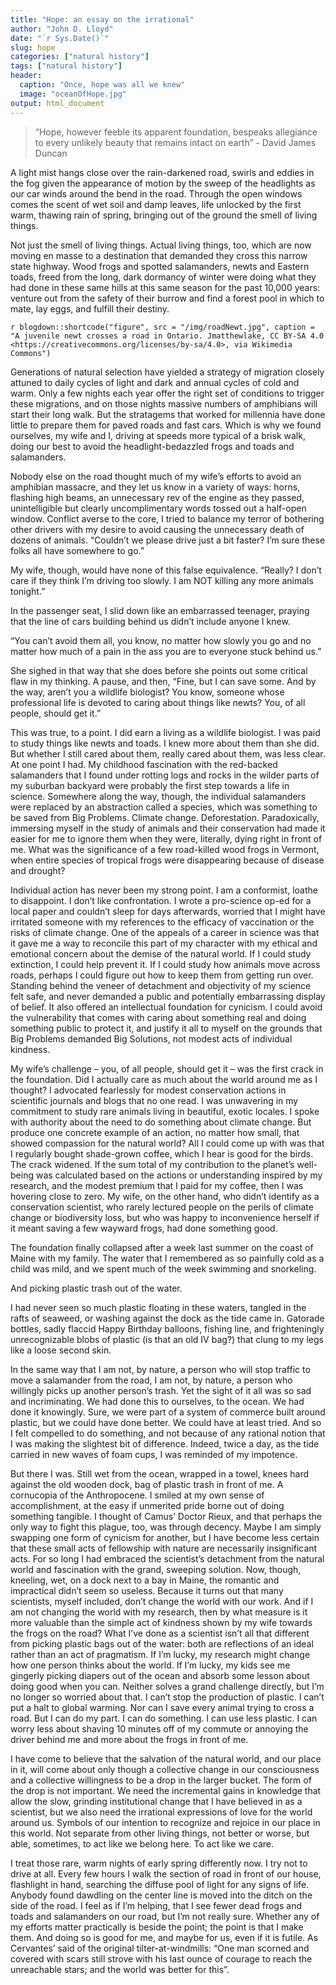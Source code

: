 ```yaml
---
title: "Hope: an essay on the irrational"
author: "John D. Lloyd"
date: "`r Sys.Date()`"
slug: hope
categories: ["natural history"]
tags: ["natural history"]
header:
  caption: "Once, hope was all we knew"
  image: "oceanOfHope.jpg"
output: html_document
---
```

>“Hope, however feeble its apparent foundation, bespeaks allegiance to every unlikely beauty that remains intact on earth” - David James Duncan

A light mist hangs close over the rain-darkened road, swirls and eddies in the fog given the appearance of motion by the sweep of the headlights as our car winds around the bend in the road. Through the open windows comes the scent of wet soil and damp leaves, life unlocked by the first warm, thawing rain of spring, bringing out of the ground the smell of living things. 

Not just the smell of living things. Actual living things, too, which are now moving en masse to a destination that demanded they cross this narrow state highway. Wood frogs and spotted salamanders, newts and Eastern toads, freed from the long, dark dormancy of winter were doing what they had done in these same hills at this same season for the past 10,000 years: venture out from the safety of their burrow and find a forest pool in which to mate, lay eggs, and fulfill their destiny. 

`r blogdown::shortcode("figure", src = "/img/roadNewt.jpg", caption = "A juvenile newt crosses a road in Ontario. Jmatthewlake, CC BY-SA 4.0 <https://creativecommons.org/licenses/by-sa/4.0>, via Wikimedia Commons")`

Generations of natural selection have yielded a strategy of migration closely attuned to daily cycles of light and dark and annual cycles of cold and warm. Only a few nights each year offer the right set of conditions to trigger these migrations, and on those nights massive numbers of amphibians will start their long walk. But the stratagems that worked for millennia have done little to prepare them for paved roads and fast cars. Which is why we found ourselves, my wife and I, driving at speeds more typical of a brisk walk, doing our best to avoid the headlight-bedazzled frogs and toads and salamanders.

Nobody else on the road thought much of my wife’s efforts to avoid an amphibian massacre, and they let us know in a variety of ways: horns, flashing high beams, an unnecessary rev of the engine as they passed, unintelligible but clearly uncomplimentary words tossed out a half-open window. Conflict averse to the core, I tried to balance my terror of bothering other drivers with my desire to avoid causing the unnecessary death of dozens of animals. “Couldn’t we please drive just a bit faster? I’m sure these folks all have somewhere to go.” 

My wife, though, would have none of this false equivalence. “Really? I don’t care if they think I’m driving too slowly. I am NOT killing any more animals tonight.” 

In the passenger seat, I slid down like an embarrassed teenager, praying that the line of cars building behind us didn’t include anyone I knew. 

“You can’t avoid them all, you know, no matter how slowly you go and no matter how much of a pain in the ass you are to everyone stuck behind us.” 

She sighed in that way that she does before she points out some critical flaw in my thinking. A pause, and then, “Fine, but I can save some. And by the way, aren’t you a wildlife biologist? You know, someone whose professional life is devoted to caring about things like newts? You, of all people, should get it.”

This was true, to a point. I did earn a living as a wildlife biologist. I was paid to study things like newts and toads. I knew more about them than she did. But whether I still cared about them, really cared about them, was less clear. At one point I had. My childhood fascination with the red-backed salamanders that I found under rotting logs and rocks in the wilder parts of my suburban backyard were probably the first step towards a life in science. Somewhere along the way, though, the individual salamanders were replaced by an abstraction called a species, which was something to be saved from Big Problems. Climate change. Deforestation. Paradoxically, immersing myself in the study of animals and their conservation had made it easier for me to ignore them when they were, literally, dying right in front of me. What was the significance of a few road-killed wood frogs in Vermont, when entire species of tropical frogs were disappearing because of disease and drought? 

Individual action has never been my strong point. I am a conformist, loathe to disappoint. I don’t like confrontation. I wrote a pro-science op-ed for a local paper and couldn’t sleep for days afterwards, worried that I might have irritated someone with my references to the efficacy of vaccination or the risks of climate change. One of the appeals of a career in science was that it gave me a way to reconcile this part of my character with my ethical and emotional concern about the demise of the natural world. If I could study extinction, I could help prevent it. If I could study how animals move across roads, perhaps I could figure out how to keep them from getting run over. Standing behind the veneer of detachment and objectivity of my science felt safe, and never demanded a public and potentially embarrassing display of belief. It also offered an intellectual foundation for cynicism. I could avoid the vulnerability that comes with caring about something real and doing something public to protect it, and justify it all to myself on the grounds that Big Problems demanded Big Solutions, not modest acts of individual kindness.  

My wife’s challenge – you, of all people, should get it – was the first crack in the foundation. Did I actually care as much about the world around me as I thought? I advocated fearlessly for modest conservation actions in scientific journals and blogs that no one read. I was unwavering in my commitment to study rare animals living in beautiful, exotic locales. I spoke with authority about the need to do something about climate change. But produce one concrete example of an action, no matter how small, that showed compassion for the natural world? All I could come up with was that I regularly bought shade-grown coffee, which I hear is good for the birds. The crack widened. If the sum total of my contribution to the planet’s well-being was calculated based on the actions or understanding inspired by my research, and the modest premium that I paid for my coffee, then I was hovering close to zero. My wife, on the other hand, who didn’t identify as a conservation scientist, who rarely lectured people on the perils of climate change or biodiversity loss, but who was happy to inconvenience herself if it meant saving a few wayward frogs, had done something good. 

The foundation finally collapsed after a week last summer on the coast of Maine with my family. The water that I remembered as so painfully cold as a child was mild, and we spent much of the week swimming and snorkeling. 

And picking plastic trash out of the water. 

I had never seen so much plastic floating in these waters, tangled in the rafts of seaweed, or washing against the dock as the tide came in. Gatorade bottles, sadly flaccid Happy Birthday balloons, fishing line, and frighteningly unrecognizable blobs of plastic (is that an old IV bag?) that clung to my legs like a loose second skin. 

In the same way that I am not, by nature, a person who will stop traffic to move a salamander from the road, I am not, by nature, a person who willingly picks up another person’s trash. Yet the sight of it all was so sad and incriminating. We had done this to ourselves, to the ocean. We had done it knowingly. Sure, we were part of a system of commerce built around plastic, but we could have done better. We could have at least tried. And so I felt compelled to do something, and not because of any rational notion that I was making the slightest bit of difference. Indeed, twice a day, as the tide carried in new waves of foam cups, I was reminded of my impotence. 

But there I was. Still wet from the ocean, wrapped in a towel, knees hard against the old wooden dock, bag of plastic trash in front of me. A cornucopia of the Anthropocene. I smiled at my own sense of accomplishment, at the easy if unmerited pride borne out of doing something tangible. I thought of Camus’ Doctor Rieux, and that perhaps the only way to fight this plague, too, was through decency. Maybe I am simply swapping one form of cynicism for another, but I have become less certain that these small acts of fellowship with nature are necessarily insignificant acts. For so long I had embraced the scientist’s detachment from the natural world and fascination with the grand, sweeping solution. Now, though, kneeling, wet, on a dock next to a bay in Maine, the romantic and impractical didn’t seem so useless. Because it turns out that many scientists, myself included, don’t change the world with our work. And if I am not changing the world with my research, then by what measure is it more valuable than the simple act of kindness shown by my wife towards the frogs on the road? What I’ve done as a scientist isn’t all that different from picking plastic bags out of the water: both are reflections of an ideal rather than an act of pragmatism. If I’m lucky, my research might change how one person thinks about the world. If I’m lucky, my kids see me gingerly picking diapers out of the ocean and absorb some lesson about doing good when you can. Neither solves a grand challenge directly, but I’m no longer so worried about that. I can’t stop the production of plastic. I can’t put a halt to global warming. Nor can I save every animal trying to cross a road. But I can do my part. I can do something. I can use less plastic. I can worry less about shaving 10 minutes off of my commute or annoying the driver behind me and more about the frogs in front of me. 

I have come to believe that the salvation of the natural world, and our place in it, will come about only though a collective change in our consciousness and a collective willingness to be a drop in the larger bucket. The form of the drop is not important. We need the incremental gains in knowledge that allow the slow, grinding institutional change that I have believed in as a scientist, but we also need the irrational expressions of love for the world around us. Symbols of our intention to recognize and rejoice in our place in this world. Not separate from other living things, not better or worse, but able, sometimes, to act like we belong here. To act like we care.

I treat those rare, warm nights of early spring differently now. I try not to drive at all. Every few hours I walk the section of road in front of our house, flashlight in hand, searching the diffuse pool of light for any signs of life. Anybody found dawdling on the center line is moved into the ditch on the side of the road. I feel as if I’m helping, that I see fewer dead frogs and toads and salamanders on our road, but I’m not really sure. Whether any of my efforts matter practically is beside the point; the point is that I make them. And doing so is good for me, and maybe for us, even if it is futile. As Cervantes’ said of the original tilter-at-windmills: “One man scorned and covered with scars still strove with his last ounce of courage to reach the unreachable stars; and the world was better for this”. 